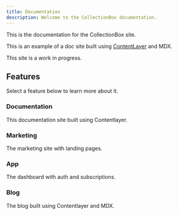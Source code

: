 ```yaml
---
title: Documentation
description: Welcome to the CollectionBox documentation.
---
```


This is the documentation for the CollectionBox site.

This is an example of a doc site built using [ContentLayer](/docs/documentation/contentlayer) and MDX.

<Callout>

This site is a work in progress.

</Callout>

## Features

Select a feature below to learn more about it.

<div className="grid sm:grid-cols-2 gap-4 mt-6">

<Card href="/docs/documentation">

### Documentation

This documentation site built using Contentlayer.

</Card>

<Card href="/docs/marketing" disabled>

### Marketing

The marketing site with landing pages.

</Card>

<Card href="/docs/app" disabled>

### App

The dashboard with auth and subscriptions.

</Card>

<Card href="/docs/blog" disabled>

### Blog

The blog built using Contentlayer and MDX.

</Card>

</div>
